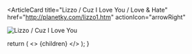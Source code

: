 <ArticleCard
  title="Lizzo / Cuz I Love You / Love & Hate"
  href="http://planetky.com/lizzo1.htm"
  actionIcon="arrowRight"
>

![Lizzo / Cuz I Love You](http://planetky.com/gif/lizzo1L.png)

</ArticleCard>

  return (
    <>
      {children}
    </>
  );
}